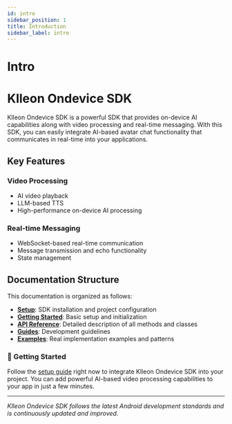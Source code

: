 ```yaml
---
id: intro
sidebar_position: 1
title: Introduction
sidebar_label: intro
---
```


# Intro

# Klleon Ondevice SDK

Klleon Ondevice SDK is a powerful SDK that provides on-device AI capabilities along with video processing and real-time messaging. With this SDK, you can easily integrate AI-based avatar chat functionality that communicates in real-time into your applications.

## Key Features

### Video Processing
- AI video playback
- LLM-based TTS
- High-performance on-device AI processing

### Real-time Messaging
- WebSocket-based real-time communication
- Message transmission and echo functionality
- State management

## Documentation Structure

This documentation is organized as follows:

- **[Setup](/docs/setup/setup)**: SDK installation and project configuration
- **[Getting Started](/docs/usage/get-started)**: Basic setup and initialization
- **[API Reference](/docs/usage/api-reference)**: Detailed description of all methods and classes
- **[Guides](/docs/guides/guides)**: Development guidelines
- **[Examples](/docs/examples/examples)**: Real implementation examples and patterns

### 🌟 Getting Started

Follow the [setup guide](/docs/setup/setup) right now to integrate Klleon Ondevice SDK into your project. You can add powerful AI-based video processing capabilities to your app in just a few minutes.

---

*Klleon Ondevice SDK follows the latest Android development standards and is continuously updated and improved.*